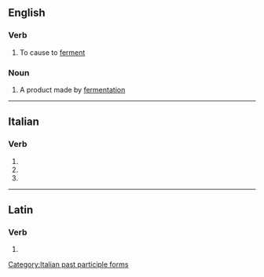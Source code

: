 ==English==

===Verb===
{{en-verb|fermentat}}

# {{lb|en|transitive|obsolete}} To cause to [[ferment]]

===Noun===
{{en-noun}}

# A product made by [[fermentation]]

----

==Italian==

===Verb===
{{head|it|verb form}}

# {{inflection of|fermentare||2|p|pres|indc|lang=it}}
# {{inflection of|fermentare||2|p|impr|lang=it}}
# {{feminine plural of|fermentato|lang=it}}

[[Category:Italian past participle forms]]

----

==Latin==

===Verb===
{{la-verb-form|fermentāte}}

# {{inflection of|fermentō||1|p|pres|actv|impr|lang=la}}
